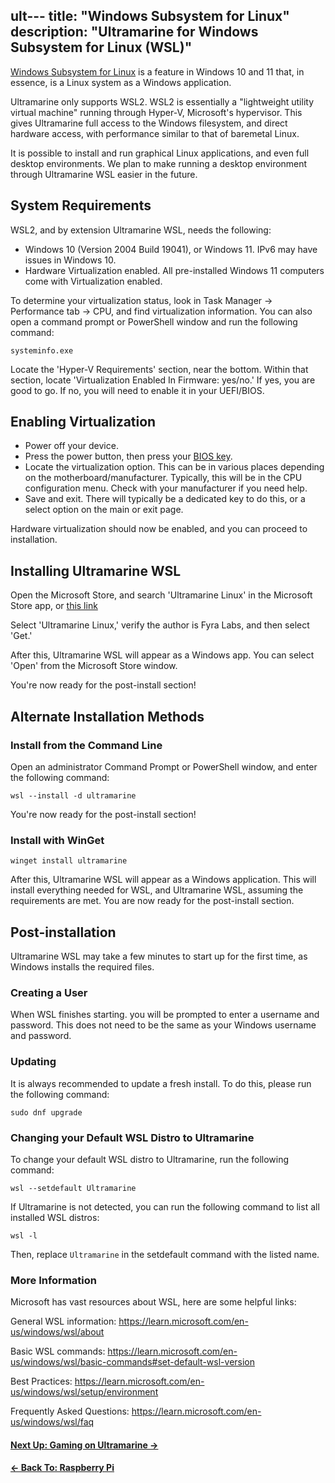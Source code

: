 ult---
title: "Windows Subsystem for Linux"
description: "Ultramarine for Windows Subsystem for Linux (WSL)"
---


[Windows Subsystem for Linux](https://learn.microsoft.com/en-us/windows/wsl/about) is a feature in Windows 10 and 11 that, in essence, is a Linux system as a Windows application.

Ultramarine only supports WSL2. WSL2 is essentially a "lightweight utility virtual machine" running through Hyper-V, Microsoft's hypervisor. This gives Ultramarine full access to the Windows filesystem, and direct hardware access, with performance similar to that of baremetal Linux.

It is possible to install and run graphical Linux applications, and even full desktop environments. We plan to make running a desktop environment through Ultramarine WSL easier in the future.

## System Requirements

WSL2, and by extension Ultramarine WSL, needs the following:

- Windows 10 (Version 2004 Build 19041), or Windows 11. IPv6 may have issues in Windows 10.
- Hardware Virtualization enabled. All pre-installed Windows 11 computers come with Virtualization enabled.

To determine your virtualization status, look in Task Manager -> Performance tab -> CPU, and find virtualization information. You can also open a command prompt or PowerShell window and run the following command:

```
systeminfo.exe
```

Locate the 'Hyper-V Requirements' section, near the bottom. Within that section, locate 'Virtualization Enabled In Firmware: yes/no.' If yes, you are good to go. If no, you will need to enable it in your UEFI/BIOS.

## Enabling Virtualization

- Power off your device.
- Press the power button, then press your [BIOS key](/en/setup/bioskeys).
- Locate the virtualization option. This can be in various places depending on the motherboard/manufacturer. Typically, this will be in the CPU configuration menu. Check with your manufacturer if you need help.
- Save and exit. There will typically be a dedicated key to do this, or a select option on the main or exit page.

Hardware virtualization should now be enabled, and you can proceed to installation.

## Installing Ultramarine WSL

Open the Microsoft Store, and search 'Ultramarine Linux' in the Microsoft Store app, or [this link](https://apps.microsoft.com/detail/9PBPG2RDMZB9?hl=en-us&gl=US&ocid=pdpshare)

Select 'Ultramarine Linux,' verify the author is Fyra Labs, and then select 'Get.'

After this, Ultramarine WSL will appear as a Windows app. You can select 'Open' from the Microsoft Store window.

You're now ready for the post-install section!

## Alternate Installation Methods

### Install from the Command Line

Open an administrator Command Prompt or PowerShell window, and enter the following command:

```
wsl --install -d ultramarine
```

You're now ready for the post-install section!

### Install with WinGet

```
winget install ultramarine
```

After this, Ultramarine WSL will appear as a Windows application. This will install everything needed for WSL, and Ultramarine WSL, assuming the requirements are met. You are now ready for the post-install section.

## Post-installation

Ultramarine WSL may take a few minutes to start up for the first time, as Windows installs the required files.

### Creating a User

When WSL finishes starting. you will be prompted to enter a username and password. This does not need to be the same as your Windows username and password.

### Updating

It is always recommended to update a fresh install. To do this, please run the following command:

```
sudo dnf upgrade
```

### Changing your Default WSL Distro to Ultramarine

To change your default WSL distro to Ultramarine, run the following command:

```
wsl --setdefault Ultramarine
```

If Ultramarine is not detected, you can run the following command to list all installed WSL distros:

```
wsl -l
```

Then, replace `Ultramarine` in the setdefault command with the listed name.

### More Information

Microsoft has vast resources about WSL, here are some helpful links:

General WSL information: https://learn.microsoft.com/en-us/windows/wsl/about

Basic WSL commands: https://learn.microsoft.com/en-us/windows/wsl/basic-commands#set-default-wsl-version

Best Practices: https://learn.microsoft.com/en-us/windows/wsl/setup/environment

Frequently Asked Questions: https://learn.microsoft.com/en-us/windows/wsl/faq

#### [Next Up: Gaming on Ultramarine →](/en/usage/gaming)

#### [← Back To: Raspberry Pi](/en/anywhere/rpi)
